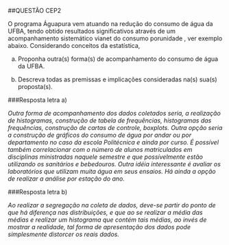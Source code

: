 ##QUESTÃO CEP2

O programa Águapura vem atuando na redução do consumo de água da UFBA, tendo obtido resultados significativos através de um acompanhamento sistemático vianet do consumo porunidade [](http://teclim.ufba.br/aguapura/index.php), ver exemplo abaixo. Considerando conceitos da estatística,

a) Proponha outra(s) forma(s) de acompanhamento do consumo de água da UFBA. 

b) Descreva todas as premissas e implicações consideradas na(s) sua(s) proposta(s).

###Resposta letra a)

*Outra forma de acompanhamento dos dados coletados seria, a realização de histogramas, construção de tabela de frequências, histogramas das frequências, construção de cartas de controle, boxplots. Outra opção seria a construção de gráficos do consumo de água por andar ou por departamento no caso da escola Politécnica e ainda por curso. É possível também correlacionar com o número de alunos matriculados em disciplinas ministradas naquele semestre e que possívelmente estão utilizando os sanitários e bebedouros. Outra idéia interessante é avaliar os laboratórios que utilizam muita água em seus ensaios. Há ainda a opção de realizar a análise por estação do ano.*

###Resposta letra b)

*Ao realizar a segregação na coleta de dados, deve-se partir do ponto de que há diferença nas distribuições, e que ao se realizar a média das médias e realizar um histograma que contém tais médias, ao invés de mostrar a realidade, tal forma de apresentação dos dados pode simplesmente distorcer os reais dados.*



\newpage
